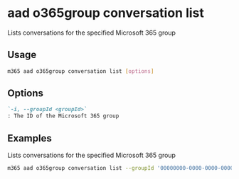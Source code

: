
# aad o365group conversation list

Lists conversations for the specified Microsoft 365 group

## Usage

```sh
m365 aad o365group conversation list [options]
```

## Options

```md defintion-list
`-i, --groupId <groupId>`
: The ID of the Microsoft 365 group
```

<Global />

## Examples

Lists conversations for the specified Microsoft 365 group

```sh
m365 aad o365group conversation list --groupId '00000000-0000-0000-0000-000000000000'
```
